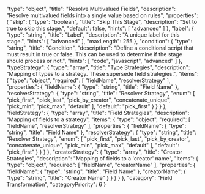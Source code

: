   "type": "object",
  "title": "Resolve Multivalued Fields",
  "description": "Resolve multivalued fields into a single value based on rules",
  "properties": {
    "skip": {
      "type": "boolean",
      "title": "Skip This Stage",
      "description": "Set to true to skip this stage.",
      "default": false,
      "hints": [
        "advanced"
      ]
    },
    "label": {
      "type": "string",
      "title": "Label",
      "description": "A unique label for this stage.",
      "hints": [
        "advanced"
      ],
      "maxLength": 255
    },
    "condition": {
      "type": "string",
      "title": "Condition",
      "description": "Define a conditional script that must result in true or false. This can be used to determine if the stage should process or not.",
      "hints": [
        "code",
        "javascript",
        "advanced"
      ]
    },
    "typeStrategy": {
      "type": "array",
      "title": "Type Strategies",
      "description": "Mapping of types to a strategy. These supersede field strategies.",
      "items": {
        "type": "object",
        "required": [
          "fieldName",
          "resolverStrategy"
        ],
        "properties": {
          "fieldName": {
            "type": "string",
            "title": "Field Name"
          },
          "resolverStrategy": {
            "type": "string",
            "title": "Resolver Strategy",
            "enum": [
              "pick_first",
              "pick_last",
              "pick_by_creator",
              "concatenate_unique",
              "pick_min",
              "pick_max",
              "default"
            ],
            "default": "pick_first"
          }
        }
      }
    },
    "fieldStrategy": {
      "type": "array",
      "title": "Field Strategies",
      "description": "Mapping of fields to a strategy",
      "items": {
        "type": "object",
        "required": [
          "fieldName",
          "resolverStrategy"
        ],
        "properties": {
          "fieldName": {
            "type": "string",
            "title": "Field Name"
          },
          "resolverStrategy": {
            "type": "string",
            "title": "Resolver Strategy",
            "enum": [
              "pick_first",
              "pick_last",
              "pick_by_creator",
              "concatenate_unique",
              "pick_min",
              "pick_max",
              "default"
            ],
            "default": "pick_first"
          }
        }
      }
    },
    "creatorStrategy": {
      "type": "array",
      "title": "Creator Strategies",
      "description": "Mapping of fields to a 'creator' name",
      "items": {
        "type": "object",
        "required": [
          "fieldName",
          "creatorName"
        ],
        "properties": {
          "fieldName": {
            "type": "string",
            "title": "Field Name"
          },
          "creatorName": {
            "type": "string",
            "title": "Creator Name"
          }
        }
      }
    }
  },
  "category": "Field Transformation",
  "categoryPriority": 6
}
